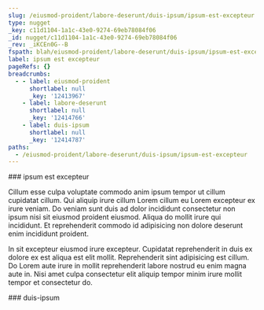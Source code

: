 ```yaml
---
slug: /eiusmod-proident/labore-deserunt/duis-ipsum/ipsum-est-excepteur
type: nugget
_key: c11d1104-1a1c-43e0-9274-69eb78084f06
_id: nugget/c11d1104-1a1c-43e0-9274-69eb78084f06
_rev: _iKCEn0G--B
fspath: blah/eiusmod-proident/labore-deserunt/duis-ipsum/ipsum-est-excepteur.md
label: ipsum est excepteur
pageRefs: {}
breadcrumbs:
  - - label: eiusmod-proident
      shortlabel: null
      _key: '12413967'
    - label: labore-deserunt
      shortlabel: null
      _key: '12414766'
    - label: duis-ipsum
      shortlabel: null
      _key: '12414787'
paths:
  - /eiusmod-proident/labore-deserunt/duis-ipsum/ipsum-est-excepteur
---
```


<NuggetArea>
<Nugget slug="/eiusmod-proident/labore-deserunt/duis-ipsum/ipsum-est-excepteur" type="nugget" _key="c11d1104-1a1c-43e0-9274-69eb78084f06" _id="nugget/c11d1104-1a1c-43e0-9274-69eb78084f06" _rev="_iKCEn0G--B" fspath="blah/eiusmod-proident/labore-deserunt/duis-ipsum/ipsum-est-excepteur.md" label="ipsum est excepteur" paths="/eiusmod-proident/labore-deserunt/duis-ipsum/ipsum-est-excepteur">
<NuggetBody>
### ipsum est excepteur

Cillum esse culpa voluptate commodo anim ipsum tempor ut cillum cupidatat cillum. Qui aliquip irure cillum Lorem cillum eu Lorem excepteur ex irure veniam. Do veniam sunt duis ad dolor incididunt consectetur non ipsum nisi sit eiusmod proident eiusmod. Aliqua do mollit irure qui incididunt. Et reprehenderit commodo id adipisicing non dolore deserunt enim incididunt proident.

In sit excepteur eiusmod irure excepteur. Cupidatat reprehenderit in duis ex dolore ex est aliqua est elit mollit. Reprehenderit sint adipisicing est cillum. Do Lorem aute irure in mollit reprehenderit labore nostrud eu enim magna aute in. Nisi amet culpa consectetur elit aliquip tempor minim irure mollit tempor et consectetur do.

</NuggetBody>
<Breadcrumbs>
<Crumbs>
<Crumb _key="12413967" label="eiusmod-proident" /><Crumb _key="12414766" label="labore-deserunt" /><Crumb _key="12414787" label="duis-ipsum" />
</Crumbs>
</Breadcrumbs>
</Nugget>

<NuggetsInbound>
</NuggetsInbound>
<NuggetsOutbound>
</NuggetsOutbound>
</NuggetArea>
<PassagesInbound>
<Passage direction="inbound" type="passage" _key="12414787" _id="passage/12414787" _rev="_iKCEn0G---" label="duis-ipsum" passage="duis-ipsum" fspath="blah/eiusmod-proident/labore-deserunt/duis-ipsum" paths="/eiusmod-proident/labore-deserunt/duis-ipsum" slug="/eiusmod-proident/labore-deserunt/duis-ipsum">
<NuggetBody>
### duis-ipsum

</NuggetBody>
<Breadcrumbs>
<Crumbs>
<Crumb _key="12413967" label="eiusmod-proident" /><Crumb _key="12414766" label="labore-deserunt" />
</Crumbs>
</Breadcrumbs>
</Passage>

</PassagesInbound>
<PassagesOutbound>
</PassagesOutbound>